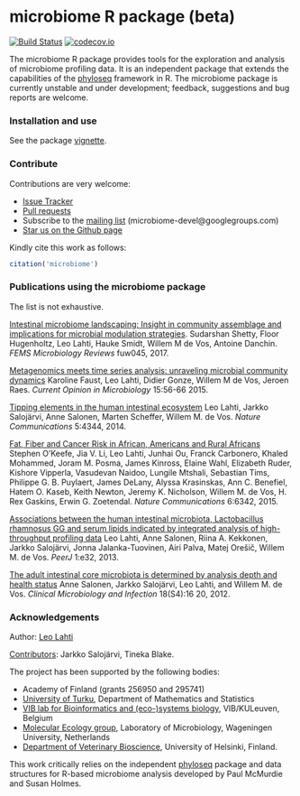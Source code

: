 microbiome R package (beta)
==========

[![Build Status](https://api.travis-ci.org/microbiome/microbiome.png)](https://travis-ci.org/microbiome/microbiome)
[![codecov.io](https://codecov.io/github/microbiome/microbiome/coverage.svg?branch=master)](https://codecov.io/github/microbiome/microbiome?branch=master)

<!--[![Follow](https://img.shields.io/twitter/follow/ropengov.svg?style=social)](https://twitter.com/intent/follow?screen_name=ropengov)-->


The microbiome R package provides tools for the exploration and
analysis of microbiome profiling data. It is an independent package
that extends the capabilities of the
[phyloseq](https://github.com/joey711/phyloseq) framework in R. The
microbiome package is currently unstable and under development;
feedback, suggestions and bug reports are welcome.


### Installation and use

See the package [vignette](vignettes/vignette.md).


### Contribute

Contributions are very welcome:

  * [Issue Tracker](https://github.com/microbiome/microbiome/issues) 
  * [Pull requests](https://github.com/microbiome/microbiome/)
  * Subscribe to the [mailing list](https://groups.google.com/forum/#!forum/microbiome-devel) (microbiome-devel@googlegroups.com)
  * [Star us on the Github page](https://github.com/microbiome/microbiome)

Kindly cite this work as follows:

```r
citation('microbiome')
```

### Publications using the microbiome package

The list is not exhaustive. 

[Intestinal microbiome landscaping: Insight in community assemblage and implications for microbial modulation strategies](https://academic.oup.com/femsre/article/doi/10.1093/femsre/fuw045/2979411/Intestinal-microbiome-landscaping-insight-in#58802539). Sudarshan Shetty, Floor Hugenholtz, Leo Lahti, Hauke Smidt, Willem M de Vos, Antoine Danchin. _FEMS Microbiology Reviews_ fuw045, 2017.

[Metagenomics meets time series analysis: unraveling microbial community dynamics](http://dx.doi.org/10.1016/j.mib.2015.04.004) Karoline Faust, Leo Lahti, Didier Gonze, Willem M de Vos, Jeroen Raes. _Current Opinion in Microbiology_ 15:56-66 2015.

[Tipping elements in the human intestinal ecosystem](http://www.nature.com/ncomms/2014/140708/ncomms5344/full/ncomms5344.html) Leo Lahti, Jarkko Salojärvi, Anne Salonen, Marten Scheffer, Willem M. de Vos. _Nature Communications_ 5:4344, 2014. 

[Fat, Fiber and Cancer Risk in African, Americans and Rural Africans](http://www.nature.com/ncomms/2015/150428/ncomms7342/full/ncomms7342.html)  Stephen O’Keefe, Jia V. Li, Leo Lahti, Junhai Ou, Franck
Carbonero, Khaled Mohammed, Joram M. Posma, James Kinross, Elaine
Wahl, Elizabeth Ruder, Kishore Vipperla, Vasudevan Naidoo, Lungile
Mtshali, Sebastian Tims, Philippe G. B. Puylaert, James DeLany, Alyssa
Krasinskas, Ann C. Benefiel, Hatem O. Kaseb, Keith Newton, Jeremy K.
Nicholson, Willem M. de Vos, H. Rex Gaskins, Erwin G. Zoetendal.
_Nature Communications_ 6:6342, 2015.

[Associations between the human intestinal microbiota, Lactobacillus rhamnosus GG and serum lipids indicated by integrated analysis of high-throughput profiling data](http://dx.doi.org/10.7717/peerj.32) Leo Lahti, Anne Salonen, Riina A. Kekkonen, Jarkko Salojärvi, Jonna Jalanka-Tuovinen, Airi Palva, Matej Orešič, Willem M. de Vos. _PeerJ_ 1:e32, 2013.

[The adult intestinal core microbiota is determined by analysis depth and health status](http://onlinelibrary.wiley.com/doi/10.1111/j.1469-0691.2012.03855.x/abstract) Anne Salonen, Jarkko Salojärvi, Leo Lahti, and Willem M. de Vos. _Clinical Microbiology and Infection_ 18(S4):16 20, 2012. 


### Acknowledgements

Author: [Leo Lahti](https://github.com/antagomir/)

[Contributors](https://github.com/microbiome/microbiome/graphs/contributors): Jarkko Salojärvi, Tineka Blake. 

The project has been supported by the following bodies:

  * Academy of Finland (grants 256950 and 295741)
  * [University of Turku](http://www.utu.fi/en/Pages/home.aspx), Department of Mathematics and Statistics
  * [VIB lab for Bioinformatics and (eco-)systems biology](http://www.vib.be/en/research/scientists/Pages/Jeroen-Raes-Lab.aspx), VIB/KULeuven, Belgium
  * [Molecular Ecology group](http://www.mib.wur.nl/UK/), Laboratory of Microbiology, Wageningen University, Netherlands
  * [Department of Veterinary Bioscience](http://www.vetmed.helsinki.fi/apalva/index.htm), University of Helsinki, Finland.

This work critically relies on the independent [phyloseq](https://github.com/joey711/phyloseq) package and data structures for R-based microbiome analysis developed by Paul McMurdie and Susan Holmes. 




